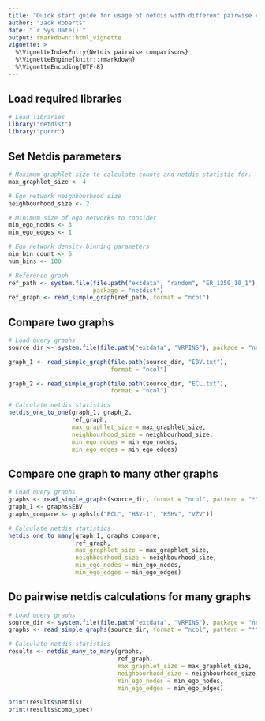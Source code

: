 ```yaml
---
title: "Quick start guide for usage of netdis with different pairwise comparisons."
author: "Jack Roberts"
date: "`r Sys.Date()`"
output: rmarkdown::html_vignette
vignette: >
  %\VignetteIndexEntry{Netdis pairwise comparisons}
  %\VignetteEngine{knitr::rmarkdown}
  %\VignetteEncoding{UTF-8}
---
```


## Load required libraries
```r
# Load libraries
library("netdist")
library("purrr")
```

## Set Netdis parameters
```r
# Maximum graphlet size to calculate counts and netdis statistic for.
max_graphlet_size <- 4

# Ego network neighbourhood size
neighbourhood_size <- 2

# Minimum size of ego networks to consider
min_ego_nodes <- 3
min_ego_edges <- 1

# Ego network density binning parameters
min_bin_count <- 5
num_bins <- 100

# Reference graph
ref_path <- system.file(file.path("extdata", "random", "ER_1250_10_1"), 
                        package = "netdist")
ref_graph <- read_simple_graph(ref_path, format = "ncol")

```

## Compare two graphs
```r
# Load query graphs
source_dir <- system.file(file.path("extdata", "VRPINS"), package = "netdist")

graph_1 <- read_simple_graph(file.path(source_dir, "EBV.txt"),
                             format = "ncol")

graph_2 <- read_simple_graph(file.path(source_dir, "ECL.txt"),
                             format = "ncol")

# Calculate netdis statistics
netdis_one_to_one(graph_1, graph_2,
                  ref_graph,
                  max_graphlet_size = max_graphlet_size,
                  neighbourhood_size = neighbourhood_size,
                  min_ego_nodes = min_ego_nodes,
                  min_ego_edges = min_ego_edges)
```

## Compare one graph to many other graphs
```r
# Load query graphs
graphs <- read_simple_graphs(source_dir, format = "ncol", pattern = "*")
graph_1 <- graphs$EBV
graphs_compare <- graphs[c("ECL", "HSV-1", "KSHV", "VZV")]

# Calculate netdis statistics
netdis_one_to_many(graph_1, graphs_compare,
                   ref_graph,
                   max_graphlet_size = max_graphlet_size,
                   neighbourhood_size = neighbourhood_size,
                   min_ego_nodes = min_ego_nodes,
                   min_ego_edges = min_ego_edges)
```

## Do pairwise netdis calculations for many graphs
```r
# Load query graphs
source_dir <- system.file(file.path("extdata", "VRPINS"), package = "netdist")
graphs <- read_simple_graphs(source_dir, format = "ncol", pattern = "*")

# Calculate netdis statistics
results <- netdis_many_to_many(graphs,
                               ref_graph,
                               max_graphlet_size = max_graphlet_size,
                               neighbourhood_size = neighbourhood_size,
                               min_ego_nodes = min_ego_nodes,
                               min_ego_edges = min_ego_edges)

print(results$netdis)
print(results$comp_spec)
```